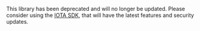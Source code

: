 This library has been deprecated and will no longer be updated. Please consider using the
[IOTA SDK](/iota-sdk/welcome), that will have the latest features and security updates.
